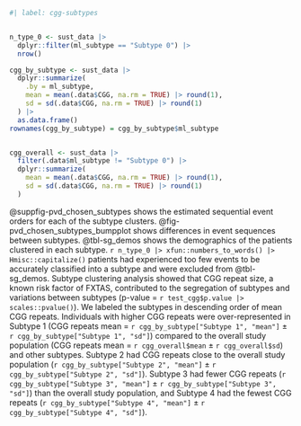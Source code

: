 ```r
#| label: cgg-subtypes


n_type_0 <- sust_data |>
  dplyr::filter(ml_subtype == "Subtype 0") |>
  nrow()

cgg_by_subtype <- sust_data |> 
  dplyr::summarize(
    .by = ml_subtype, 
    mean = mean(.data$CGG, na.rm = TRUE) |> round(1),
    sd = sd(.data$CGG, na.rm = TRUE) |> round(1)
  ) |> 
  as.data.frame()
rownames(cgg_by_subtype) = cgg_by_subtype$ml_subtype


cgg_overall <- sust_data |> 
  filter(.data$ml_subtype != "Subtype 0") |> 
  dplyr::summarize(
    mean = mean(.data$CGG, na.rm = TRUE) |> round(1),
    sd = sd(.data$CGG, na.rm = TRUE) |> round(1)
  )
```


@suppfig-pvd_chosen_subtypes shows the estimated sequential event orders
for each of the subtype clusters.
<!-- @suppfig-pvd_chosen_subtypes_linegraphs  -->
@fig-pvd_chosen_subtypes_bumpplot
shows
differences in event sequences between subtypes.
@tbl-sg_demos shows
the demographics of the patients clustered in each subtype.
`r n_type_0 |> xfun::numbers_to_words() |> Hmisc::capitalize()`
patients had experienced too few events
to be accurately classified into a subtype
and were excluded from @tbl-sg_demos.
Subtype clustering analysis showed that
CGG repeat size,
a known risk factor of FXTAS,
contributed to the segregation of subtypes
and variations between subtypes
(p-value = `r test_cgg$p.value |> scales::pvalue()`).
We labeled the subtypes in descending order of mean CGG repeats.
Individuals with higher CGG repeats
were over-represented in Subtype 1
(CGG repeats mean =
`r cgg_by_subtype["Subtype 1", "mean"]` ± `r cgg_by_subtype["Subtype 1", "sd"]`)
compared to the overall study population
(CGG repeats mean = `r cgg_overall$mean`  ± `r cgg_overall$sd`)
and other subtypes.
Subtype 2 had CGG repeats close to the overall study population
(`r cgg_by_subtype["Subtype 2", "mean"]` ± `r cgg_by_subtype["Subtype 2", "sd"]`).
Subtype 3 had fewer CGG repeats 
(`r cgg_by_subtype["Subtype 3", "mean"]` ± `r cgg_by_subtype["Subtype 3", "sd"]`)
than the overall study population,
and
Subtype 4 had the fewest CGG repeats
(`r cgg_by_subtype["Subtype 4", "mean"]` ± `r cgg_by_subtype["Subtype 4", "sd"]`).
